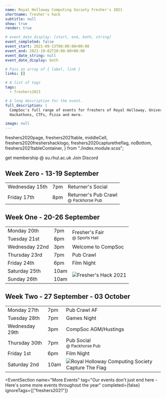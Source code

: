 ```yaml
---
name: Royal Holloway Computing Society Fresher's 2021
shortname: fresher's hack
subtitle: null
show: true
render: true

# event_date_display: [start, end, both, string]
event_completed: false
event_start: 2021-09-13T00:00:00+00:00
event_end: 2021-10-02T20:00:00+00:00
event_date_string: null
event_date_display: both

# Pass an array of { label, link }
links: []

# A list of tags
tags:
  - freshers2021

# A long description for the event.
full_description: |
  CompSoc's full range of events for freshers of Royal Holloway, University of London.
  Hackathons, CTFs, Pizza and more.

image: null
---
```


  freshers2020page,
  freshers2021table,
  middleCell,
  freshers2020freshershacklogo,
  freshers2020capturetheflag,
  noBottom,
  freshers2021tableContainer,
} from "./index.module.scss";

<div className={freshers2020page}>

  <FreshersPictureHeroSection />

  <Section
    name="Welcome to Royal Holloway"
    tag="Join us for three weeks of socials, talks and events over fresher's, returner's and welcome week."
    theme="orange"
    className="text-center"
  >
    <SiteButton
      className="btn-solid-red m-2"
      href="https://www.su.rhul.ac.uk/societies/a-z/computing/"
    >
      get membership @ su.rhul.ac.uk
    </SiteButton>
    <SiteButton className="btn-solid-discord m-1" href="https://dc.cmpsc.uk/">
      Join Discord
    </SiteButton>
  </Section>

  <Section
    tag="Schedule"
    theme="orange"
    className="text-center"
  >
    <h2>Week Zero - 13-19 September</h2>
    <div className={freshers2021tableContainer}> 
      <table className={freshers2021table}>
        <tbody>
          <tr>
            <td>Wednesday 15th</td>
            <td>7pm</td>
            <td>Returner's Social</td>
          </tr>
          <tr>
            <td>Friday 17th</td>
            <td>8pm</td>
            <td>
              Returner's Pub Crawl<br />
              <small>@ Packhorse Pub</small>
            </td>
          </tr>
        </tbody>
      </table>
    </div>
    <h2>Week One - 20-26 September</h2>
    <div className={freshers2021tableContainer}> 
      <table className={freshers2021table}>
        <tbody>
          <tr>
            <td>Monday 20th</td>
            <td>7pm</td>
            <td rowspan="2">
            Fresher's Fair<br />
              <small>@ Sports Hall</small>
            </td>
          </tr>
          <tr>
            <td>Tuesday 21st</td>
            <td>8pm</td>
          </tr>
          <tr>
            <td>Wednesday 22nd</td>
            <td>3pm</td>
            <td>Welcome to CompSoc</td>
          </tr>
          <tr>
            <td>Thursday 23rd</td>
            <td>7pm</td>
            <td>Pub Crawl</td>
          </tr>
          <tr>
            <td>Friday 24th</td>
            <td>6pm</td>
            <td>Film Night</td>
          </tr>
          <tr>
            <td>Saturday 25th</td>
            <td>
              10am
            </td>
            <td rowspan="2">
              <img
                src={logo_var_orange}
                className={freshers2020freshershacklogo}
                alt="Fresher's Hack 2021"
                title="Fresher's Hack 2021"
              />
            </td>
          </tr>
          <tr>
            <td>Sunday 26th</td>
            <td>
              10am
            </td>
          </tr>
        </tbody>
      </table>
    </div>
    <h2>Week Two - 27 September - 03 October</h2>
    <div className={freshers2021tableContainer}> 
      <table className={freshers2021table}>
        <tbody>
          <tr>
            <td>Monday 27th</td>
            <td>7pm</td>
            <td>Pub Crawl AF</td>
          </tr>
          <tr>
            <td>Tuesday 28th</td>
            <td>7pm</td>
            <td>Games Night</td>
          </tr>
          <tr>
            <td>Wednesday 29th</td>
            <td>3pm</td>
            <td>CompSoc AGM/Hustings</td>
          </tr>
          <tr>
            <td>Thursday 30th</td>
            <td>7pm</td>
            <td>
              Pub Social<br />
              <small>@ Packhorse Pub</small>
            </td>
          </tr>
          <tr>
            <td>Friday 1st</td>
            <td>6pm</td>
            <td>Film Night</td>
          </tr>
          <tr>
            <td>Saturday 2nd</td>
            <td>10am</td>
            <td>
              <img
                src={logo_ctf}
                className={freshers2020capturetheflag}
                alt="Royal Holloway Computing Society Capture The Flag"
                title="Royal Holloway Computing Society Capture The Flag"
              />
            </td>
          </tr>
        </tbody>
      </table>
    </div>
  </Section>
</div>

<EventSection
  name="More Events"
  tag="Our events don't just end here - Here's some more events throughout the year"
  completed={false}
  ignoreTags={["freshers2021"]}
></EventSection>

<!-- ![](./eieipadry.png) -->

<!-- None of this will be rendered until you turn on "render: true" -->
